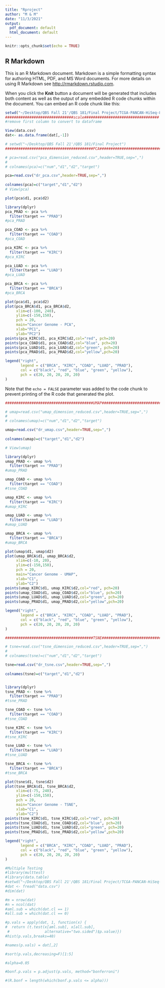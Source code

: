 ```yaml
---
title: "Rproject"
author: "M & M"
date: "11/3/2021"
output:
  pdf_document: default
  html_document: default
---
```


```r
knitr::opts_chunk$set(echo = TRUE)
```

## R Markdown

This is an R Markdown document. Markdown is a simple formatting syntax for authoring HTML, PDF, and MS Word documents. For more details on using R Markdown see <http://rmarkdown.rstudio.com>.

When you click the **Knit** button a document will be generated that includes both content as well as the output of any embedded R code chunks within the document. You can embed an R code chunk like this:
```r
setwd("~/Desktop/QBS Fall 21'/QBS 181/Final Project/TCGA-PANCAN-HiSeq-801x20531")
###############################scale##################################
#remove first column to convert to dataframe

View(data.csv)
dat<- as.data.frame(dat[,-1]) 
```

```r
# setwd("~/Desktop/QBS Fall 21'/QBS 181/Final Project")
########################################PCA########################################

# pca=read.csv("pca_dimension_reduced.csv",header=TRUE,sep=",")
#  
# colnames(pca)=c("num","d1","d2","target")

pca=read.csv("dr_pca.csv",header=TRUE,sep=",")
 
colnames(pca)=c("target","d1","d2")
# View(pca)
```

```r
plot(pca$d1, pca$d2)
```
```r
library(dplyr)
pca_PRAD <- pca %>%
  filter(target == "PRAD")
#pca_PRAD

pca_COAD <- pca %>%
  filter(target == "COAD")
#pca_COAD

pca_KIRC <- pca %>%
  filter(target == "KIRC")
#pca_KIRC

pca_LUAD <- pca %>%
  filter(target == "LUAD")
#pca_LUAD

pca_BRCA <- pca %>%
  filter(target == "BRCA")
#pca_BRCA
```
 
```r
plot(pca$d1, pca$d2)
plot(pca_BRCA$d1, pca_BRCA$d2, 
     xlim=c(-100, 240), 
     ylim=c(-150,150),
     pch = 20,
     main="Cancer Genome - PCA", 
     xlab="PC1", 
     ylab="PC2")
points(pca_KIRC$d1, pca_KIRC$d2,col="red", pch=20)
points(pca_COAD$d1, pca_COAD$d2,col="blue", pch=20) 
points(pca_LUAD$d1, pca_LUAD$d2,col="green", pch=20) 
points(pca_PRAD$d1, pca_PRAD$d2,col="yellow",pch=20)

legend("right",
       legend = c("BRCA", "KIRC", "COAD", "LUAD", "PRAD"),
       col = c("black", "red", "blue", "green", "yellow"),
       pch = c(20, 20, 20, 20, 20)
)
```
 

Note that the `echo = FALSE` parameter was added to the code chunk to prevent printing of the R code that generated the plot.

```r

########################################UMAP########################################

# umap=read.csv("umap_dimension_reduced.csv",header=TRUE,sep=",")
#  
# colnames(umap)=c("num","d1","d2","target")

umap=read.csv("dr_umap.csv",header=TRUE,sep=",")
 
colnames(umap)=c("target","d1","d2")

# View(umap)

library(dplyr)
umap_PRAD <- umap %>%
  filter(target == "PRAD")
#umap_PRAD

umap_COAD <- umap %>%
  filter(target == "COAD")
#tsne_COAD

umap_KIRC <- umap %>%
  filter(target == "KIRC")
#umap_KIRC

umap_LUAD <- umap %>%
  filter(target == "LUAD")
#umap_LUAD

umap_BRCA <- umap %>%
  filter(target == "BRCA")
#umap_BRCA

plot(umap$d1, umap$d2)
plot(umap_BRCA$d1, umap_BRCA$d2, 
     xlim=c(-10, 20), 
     ylim=c(-150,150),
     pch = 20,
     main="Cancer Genome - UMAP", 
     xlab="C1", 
     ylab="C2")
points(umap_KIRC$d1, umap_KIRC$d2,col="red", pch=20)
points(umap_COAD$d1, umap_COAD$d2,col="blue", pch=20) 
points(umap_LUAD$d1, umap_LUAD$d2,col="green", pch=20) 
points(umap_PRAD$d1, umap_PRAD$d2,col="yellow",pch=20)

legend("right",
       legend = c("BRCA", "KIRC", "COAD", "LUAD", "PRAD"),
       col = c("black", "red", "blue", "green", "yellow"),
       pch = c(20, 20, 20, 20, 20)
)
```
```r

########################################TSNE########################################

# tsne=read.csv("tsne_dimension_reduced.csv",header=TRUE,sep=",")
#  
# colnames(tsne)=c("num","d1","d2","target")

tsne=read.csv("dr_tsne.csv",header=TRUE,sep=",")
 
colnames(tsne)=c("target","d1","d2")


library(dplyr)
tsne_PRAD <- tsne %>%
  filter(target == "PRAD")
#tsne_PRAD

tsne_COAD <- tsne %>%
  filter(target == "COAD")
#tsne_COAD

tsne_KIRC <- tsne %>%
  filter(target == "KIRC")
#tsne_KIRC

tsne_LUAD <- tsne %>%
  filter(target == "LUAD")
#tsne_LUAD

tsne_BRCA <- tsne %>%
  filter(target == "BRCA")
#tsne_BRCA

plot(tsne$d1, tsne$d2)
plot(tsne_BRCA$d1, tsne_BRCA$d2, 
     xlim=c(-75, 240), 
     ylim=c(-150,150),
     pch = 20,
     main="Cancer Genome - TSNE", 
     xlab="C1", 
     ylab="C2")
points(tsne_KIRC$d1, tsne_KIRC$d2,col="red", pch=20)
points(tsne_COAD$d1, tsne_COAD$d2,col="blue", pch=20) 
points(tsne_LUAD$d1, tsne_LUAD$d2,col="green", pch=20) 
points(tsne_PRAD$d1, tsne_PRAD$d2,col="yellow",pch=20)

legend("right",
       legend = c("BRCA", "KIRC", "COAD", "LUAD", "PRAD"),
       col = c("black", "red", "blue", "green", "yellow"),
       pch = c(20, 20, 20, 20, 20)
)
```

```r
#Multiple Testing
#library(multtest)
#library(data.table)
#setwd("~/Desktop/QBS Fall 21'/QBS 181/Final Project/TCGA-PANCAN-HiSeq-801x20531")
#dat <- fread("data.csv")
#dim(dat)

#m = nrow(dat)
#n = ncol(dat)
#aml.sub = which(dat.cl == 1)
#all.sub = which(dat.cl == 0)

#p.vals = apply(dat, 1, function(x) {
#  return (t.test(x[aml.sub], x[all.sub],
 #                alternative="two.sided")$p.value)})
#hist(p.vals,breaks=40)

#names(p.vals) = dat[,2]

#sort(p.vals,decreasing=F)[1:5]

#alpha=0.05

#bonf.p.vals = p.adjust(p.vals, method="bonferroni")

#(R.bonf = length(which(bonf.p.vals <= alpha)))

```


